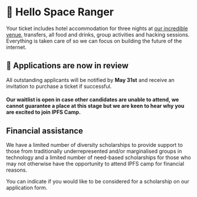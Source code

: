 


# 👋 Hello Space Ranger

<Section className="mw7">

Your ticket includes hotel accommodation for three nights at [our incredible venue](/location), transfers, all food and drinks, group activities and hacking sessions. Everything is taken care of so we can focus on building the future of the internet.

## 📣 Applications are now in review

All outstanding applicants will be notified by **May 31st** and receive an invitation to purchase a ticket if successful.

#### Our waitlist is open in case other candidates are unable to attend, we cannot guarantee a place at this stage but we are keen to hear why you are excited to join IPFS Camp.

<Tickets />

## Financial assistance

We have a limited number of diversity scholarships to provide support to those from traditionally underrepresented and/or marginalised groups in technology and a limited number of need-based scholarships for those who may not otherwise have the opportunity to attend IPFS camp for financial reasons.

You can indicate if you would like to be considered for a scholarship on our application form.

</Section>

<CFGallery />

